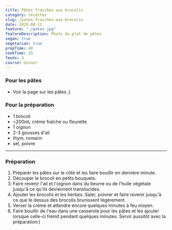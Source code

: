 ```yaml
---
title: Pâtes fraiches aux brocolis
category: recettes
slug: /pates-fraiches-aux-brocolis
date: 2020-08-11
feature: "./pates.jpg"
featureDescription: Photo du plat de pâtes
vegan: true
vegetarian: true
prepTime: 40
cookTime: 15
feeds: 4
course: dinner
---
```


<Ingredients>

### Pour les pâtes

- Voir la page sur les pâtes ;)

### Pour la préparation

- 1 brocoli
- ~200mL crème fraîche ou fleurette
- 1 oignon
- 2-3 gousses d'ail
- thym, romarin
- sel, poivre

</Ingredients>

---

### Préparation

1. Préparer les pâtes sur le côté et les faire bouillir en dernière minute.
2. Découper le brocoli en petits bouquets.
3. Faire revenir l'ail et l'oignon dans du beurre ou de l'huile végétale jusqu'à ce qu'ils deviennent translucides.
4. Ajouter les brocolis et les herbes. Saler, poivrer et faire revenir jusqu'à ce que le dessus des brocolis brunissent légèrement.
5. Verser la crème et attendre encore quelques minutes à feu moyen.
6. Faire bouillir de l'eau dans une casserole pour les pâtes et les ajouter
lorsque celle-ci frémit pendant quelques minutes. Servir aussitôt avec
la préparation:)
